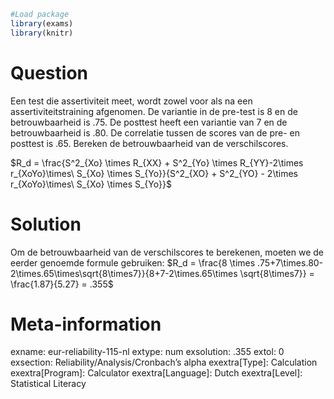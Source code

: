 ```r
#Load package
library(exams)
library(knitr)
```
Question
========
Een test die assertiviteit meet, wordt zowel voor als na een assertiviteitstraining afgenomen. De variantie in de pre-test is 8 en de betrouwbaarheid is .75. De posttest heeft een variantie van 7 en de betrouwbaarheid is .80. De correlatie tussen de scores van de pre- en posttest is .65. Bereken de betrouwbaarheid van de verschilscores.

$R_d = \frac{S^2_{Xo} \times R_{XX} + S^2_{Yo} \times R_{YY}-2\times r_{XoYo}\times\ S_{Xo} \times S_{Yo}}{S^2_{XO} + S^2_{YO} - 2\times r_{XoYo}\times\ S_{Xo} \times S_{Yo}}$


Solution
========
Om de betrouwbaarheid van de verschilscores te berekenen, moeten we de eerder genoemde formule gebruiken: 
$R_d = \frac{8 \times .75+7\times.80-2\times.65\times\sqrt{8\times7}}{8+7-2\times.65\times \sqrt{8\times7}} = \frac{1.87}{5.27} = .355$

Meta-information
================
exname: eur-reliability-115-nl
extype: num
exsolution: .355
extol: 0
exsection: Reliability/Analysis/Cronbach's alpha
exextra[Type]: Calculation
exextra[Program]: Calculator
exextra[Language]: Dutch
exextra[Level]: Statistical Literacy
